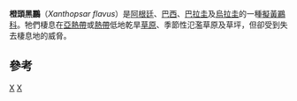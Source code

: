 {{Speciesbox
| taxon = Xanthopsar flavus
| image = Xanthopsar flavus (pair) -Argentina-6.jpg
| status = VU
| status_system = iucn3.1
| status_ref = <ref name=IUCN>{{IUCN2008|assessors=BirdLife International|year=2008|title=Xanthopsar flavus|id=150485|downloaded=2009-05-13}}</ref>
| binomial_authority = ([[Johann_Friedrich_Gmelin|Gmelin]], 1788)
| synonyms = 
* ''Agelaius flavus''
}}

'''橙頭黑鸝'''（''Xanthopsar flavus''）是[[阿根廷|阿根廷]]、[[巴西|巴西]]、[[巴拉圭|巴拉圭]]及[[烏拉圭|烏拉圭]]的一種[[擬黃鸝科|擬黃鸝科]]。牠們棲息在[[亞熱帶|亞熱帶]]或[[熱帶|熱帶]]低地乾旱[[草原|草原]]、季節性氾濫草原及草坪，但卻受到失去棲息地的威脅。

==參考==
{{reflist}}
{{Taxonbar|from=Q1591523}}

[[Category:1788年描述的鸟类|X]]
[[Category:擬黃鸝科|X]]

{{雀形目小作品}}